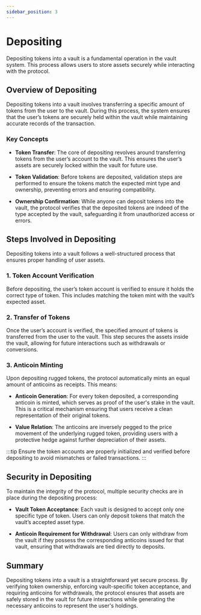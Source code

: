 ```yaml
---
sidebar_position: 3
---
```


# Depositing

Depositing tokens into a vault is a fundamental operation in the vault system. This process allows users to store assets securely while interacting with the protocol.

## Overview of Depositing

Depositing tokens into a vault involves transferring a specific amount of tokens from the user to the vault. During this process, the system ensures that the user’s tokens are securely held within the vault while maintaining accurate records of the transaction.

### Key Concepts

- **Token Transfer**: The core of depositing revolves around transferring tokens from the user’s account to the vault. This ensures the user’s assets are securely locked within the vault for future use.
  
- **Token Validation**: Before tokens are deposited, validation steps are performed to ensure the tokens match the expected mint type and ownership, preventing errors and ensuring compatibility.

- **Ownership Confirmation**: While anyone can deposit tokens into the vault, the protocol verifies that the deposited tokens are indeed of the type accepted by the vault, safeguarding it from unauthorized access or errors.

## Steps Involved in Depositing

Depositing tokens into a vault follows a well-structured process that ensures proper handling of user assets.

### 1. Token Account Verification

Before depositing, the user’s token account is verified to ensure it holds the correct type of token. This includes matching the token mint with the vault’s expected asset.

### 2. Transfer of Tokens

Once the user’s account is verified, the specified amount of tokens is transferred from the user to the vault. This step secures the assets inside the vault, allowing for future interactions such as withdrawals or conversions.

### 3. Anticoin Minting

Upon depositing rugged tokens, the protocol automatically mints an equal amount of anticoins as receipts. This means:

- **Anticoin Generation**: For every token deposited, a corresponding anticoin is minted, which serves as proof of the user's stake in the vault. This is a critical mechanism ensuring that users receive a clean representation of their original tokens.

- **Value Relation**: The anticoins are inversely pegged to the price movement of the underlying rugged token, providing users with a protective hedge against further depreciation of their assets.

:::tip
Ensure the token accounts are properly initialized and verified before depositing to avoid mismatches or failed transactions.
:::

## Security in Depositing

To maintain the integrity of the protocol, multiple security checks are in place during the depositing process:

- **Vault Token Acceptance**: Each vault is designed to accept only one specific type of token. Users can only deposit tokens that match the vault’s accepted asset type.

- **Anticoin Requirement for Withdrawal**: Users can only withdraw from the vault if they possess the corresponding anticoins issued for that vault, ensuring that withdrawals are tied directly to deposits.

## Summary

Depositing tokens into a vault is a straightforward yet secure process. By verifying token ownership, enforcing vault-specific token acceptance, and requiring anticoins for withdrawals, the protocol ensures that assets are safely stored in the vault for future interactions while generating the necessary anticoins to represent the user's holdings.
